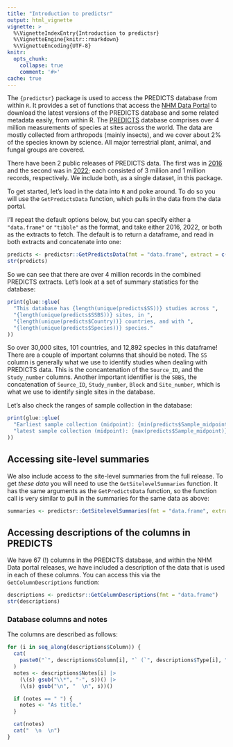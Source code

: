 ```yaml
---
title: "Introduction to predictsr"
output: html_vignette
vignette: >
  %\VignetteIndexEntry{Introduction to predictsr}
  %\VignetteEngine{knitr::rmarkdown}
  %\VignetteEncoding{UTF-8}
knitr:
  opts_chunk:
    collapse: true
    comment: '#>'
cache: true
---
```


The `{predictsr}` package is used to access the PREDICTS database from within `R`. It provides a set of functions that access the [NHM Data Portal](https://data.nhm.ac.uk/) to download the latest versions of the PREDICTS database and some related metadata easily, from within R. The [PREDICTS](https://www.nhm.ac.uk/our-science/research/projects/predicts/science.html) database comprises over 4 million measurements of species at sites across the world. The data are mostly collected from arthropods (mainly insects), and we cover about 2% of the species known by science. All major terrestrial plant, animal, and fungal groups are covered.

There have been 2 public releases of PREDICTS data. The first was in [2016](https://data.nhm.ac.uk/dataset/the-2016-release-of-the-predicts-database-v1-1) and the second was in [2022](https://data.nhm.ac.uk/dataset/release-of-data-added-to-the-predicts-database-november-2022); each consisted of 3 million and 1 million records, respectively. We include both, as a single dataset, in this package.

To get started, let's load in the data into `R` and poke around. To do so you will use the `GetPredictsData` function, which pulls in the data from the data portal.

I'll repeat the default options below, but you can specify either a `"data.frame"` or `"tibble"` as the format, and take either 2016, 2022, or both as the extracts to fetch. The default is to return a dataframe, and read in both extracts and concatenate into one:

```r
predicts <- predictsr::GetPredictsData(fmt = "data.frame", extract = c(2016, 2022))
str(predicts)
```

So we can see that there are over 4 million records in the combined PREDICTS extracts. Let's look at a set of summary statistics for the database:

```r
print(glue::glue(
  "This database has {length(unique(predicts$SS))} studies across ",
  "{length(unique(predicts$SSBS))} sites, in ",
  "{length(unique(predicts$Country))} countries, and with ",
  "{length(unique(predicts$Species))} species."
))
```

So over 30,000 sites, 101 countries, and 12,892 species in this dataframe! There are a couple of important columns that should be noted. The `SS` column is generally what we use to identify studies when dealing with PREDICTS data. This is the concantenation of the `Source_ID`, and the `Study_number` columns. Another important identifier is the `SBBS`, the concatenation of `Source_ID`, `Study_number`, `Block` and `Site_number`, which is what we use to identify single sites in the database.

Let's also check the ranges of sample collection in the database:

```r
print(glue::glue(
  "Earliest sample collection (midpoint): {min(predicts$Sample_midpoint)}, ",
  "latest sample collection (midpoint): {max(predicts$Sample_midpoint)}"
))
```

## Accessing site-level summaries

We also include access to the site-level summaries from the full release. To get *these data* you will need to use the `GetSitelevelSummaries` function. It has the same arguments as the `GetPredictsData` function, so the function call is very similar to pull in the summaries for the same data as above:

```r
summaries <- predictsr::GetSitelevelSummaries(fmt = "data.frame", extract = c(2016, 2022))
```

## Accessing descriptions of the columns in PREDICTS

We have 67 (!) columns in the PREDICTS database, and within the NHM Data portal releases, we have included a description of the data that is used in each of these columns. You can access this via the `GetColumnDescriptions` function:

```r
descriptions <- predictsr::GetColumnDescriptions(fmt = "data.frame")
str(descriptions)
```

### Database columns and notes

The columns are described as follows:

```r
for (i in seq_along(descriptions$Column)) {
  cat(
    paste0("`", descriptions$Column[i], "` (`", descriptions$Type[i], "`)  \n")
  )
  notes <- descriptions$Notes[i] |>
    (\(s) gsub("\\*", "-", s))() |>
    (\(s) gsub("\n", "  \n", s))()

  if (notes == " ") {
    notes <- "As title."
  }

  cat(notes)
  cat("  \n  \n")
}
```



